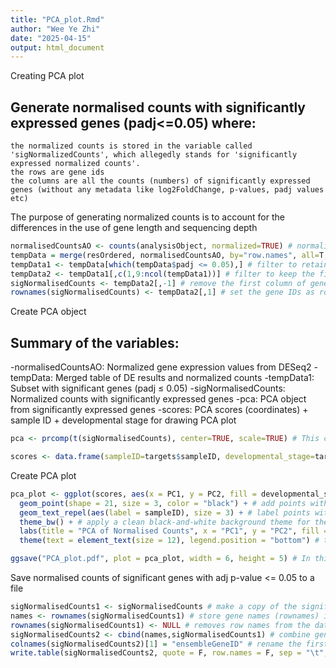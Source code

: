 ---
title: "PCA_plot.Rmd"
author: "Wee Ye Zhi"
date: "2025-04-15"
output: html_document
---


Creating PCA plot

## Generate normalised counts with significantly expressed genes (padj<=0.05) where:
    the normalized counts is stored in the variable called 'sigNormalizedCounts', which allegedly stands for 'significantly expressed normalized counts'.
    the rows are gene ids
    the columns are all the counts (numbers) of significantly expressed genes (without any metadata like log2FoldChange, p-values, padj values etc)
  
The purpose of generating normalized counts is to account for the differences in the use of gene length and sequencing depth

```{r}
normalisedCountsAO <- counts(analysisObject, normalized=TRUE) # normalize the counts
tempData = merge(resOrdered, normalisedCountsAO, by="row.names", all=T, sort=F) # combine DEG results with normalized counts
tempData1 <- tempData[which(tempData$padj <= 0.05),] # filter to retain only statistically significant genes with padj <= 0.05
tempData2 <- tempData1[,c(1,9:ncol(tempData1))] # filter to keep the first column (probably gene IDs) & keep columns 9 to the last column where the first 8 columns of tempData1 likely consists of metadata (log2FoldChange, p-value, etc)
sigNormalisedCounts <- tempData2[,-1] # remove the first column of gene IDs to keep only the count data
rownames(sigNormalisedCounts) <- tempData2[,1] # set the gene IDs as row names, now you have a clean matrix of normalized counts for statistically significant genes only
```

Create PCA object

## Summary of the variables:
   -normalisedCountsAO: Normalized gene expression values from DESeq2
   -tempData: Merged table of DE results and normalized counts
   -tempData1: Subset with significant genes (padj ≤ 0.05)
   -sigNormalisedCounts: Normalized counts with significantly expressed genes
   -pca: PCA object from significantly expressed genes
   -scores: PCA scores (coordinates) + sample ID + developmental stage for drawing PCA plot

```{r}
pca <- prcomp(t(sigNormalisedCounts), center=TRUE, scale=TRUE) # This creates a pca object containing PCA results, including the coordinates of samples in PC space.The function 'prcomp' performs PCA analysis on a given dataframe/matrix. t(sigNormalisedCounts): Transposes the matrix so that samples are rows and genes are columns — required format for prcomp().center=TRUE: Centers the data (subtracts the mean of each gene).scale=TRUE: Scales the data (divides by the standard deviation). Important because genes can have very different expression ranges.

scores <- data.frame(sampleID=targets$sampleID, developmental_stage=targets$developmental_stage, pca$x[,1:2]) # pca$x: Contains the PCA-transformed coordinates of each sample (rows) along principal components (columns).[,1:2]: Selects only PC1 and PC2 — the first two principal components.data.frame(targets$sampleID, ...): Combines the PCA coordinates with the sample ID column & developmental stage column of the targets.txt file. scores is a ready-to-plot table showing each sample’s position on the PC1-PC2 plane.
```

Create PCA plot

```{r}
pca_plot <- ggplot(scores, aes(x = PC1, y = PC2, fill = developmental_stage)) + # use the 'scores' dataframe to create the PCA plot & color the points by developmental stage
  geom_point(shape = 21, size = 3, color = "black") + # add points with black border
  geom_text_repel(aes(label = sampleID), size = 3) + # label points with sample ID in a non-overlapping & clean fashion
  theme_bw() + # apply a clean black-and-white background theme for the plot
  labs(title = "PCA of Normalised Counts", x = "PC1", y = "PC2", fill = "Developmental Stage") + # the labs() function adds plot annotations where it adds title of the plot, label x & y axes, and it adds the title of the legend
  theme(text = element_text(size = 12), legend.position = "bottom") # the theme() function in ggplot2 package is used to customize the non-data elements of the plot (fonts, spacing, background, legend position, axis lines & more)

ggsave("PCA_plot.pdf", plot = pca_plot, width = 6, height = 5) # In this case, save the PCA plot in .pdf format in the current working directory, same location as the R script. You can also specify the desired output directory to save the plot.
```

Save normalised counts of significant genes with adj p-value <= 0.05 to a file

```{r}
sigNormalisedCounts1 <- sigNormalisedCounts # make a copy of the significant normalized counts 
names <- rownames(sigNormalisedCounts1) # store gene names (rownames) into a separate variable, called 'names' in this case
rownames(sigNormalisedCounts1) <- NULL # removes row names from the dataframe
sigNormalisedCounts2 <- cbind(names,sigNormalisedCounts1) # combine gene names as the first column with sigNormalisedCounts1 in the the new dataframe, 'sigNormalisedCounts2'
colnames(sigNormalisedCounts2)[1] = "ensembleGeneID" # rename the first column to 'ensembleGeneID'
write.table(sigNormalisedCounts2, quote = F, row.names = F, sep = "\t", "../output/hcluster.all.markdup.genecount.sig0.05.txt") # write/save the final dataframe to a tab-separated file without quotes or row names
```

